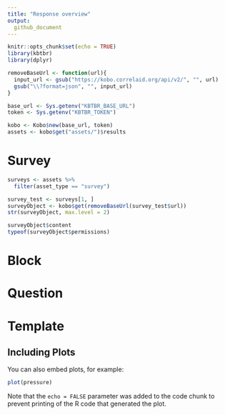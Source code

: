 ```yaml
---
title: "Response overview"
output:
  github_document
---
```


```r
knitr::opts_chunk$set(echo = TRUE)
library(kbtbr)
library(dplyr)

removeBaseUrl <- function(url){
  input_url <- gsub("https://kobo.correlaid.org/api/v2/", "", url)
  gsub("\\?format=json", "", input_url)
}
```


```r
base_url <- Sys.getenv("KBTBR_BASE_URL")
token <- Sys.getenv("KBTBR_TOKEN")

kobo <- Kobo$new(base_url, token)
assets <- kobo$get("assets/")$results
```

# Survey
```r
surveys <- assets %>% 
  filter(asset_type == "survey")

survey_test <- surveys[1, ]
surveyObject <- kobo$get(removeBaseUrl(survey_test$url))
str(surveyObject, max.level = 2)
```


```r
surveyObject$content
typeof(surveyObject$permissions)
```



# Block

# Question

# Template

## Including Plots

You can also embed plots, for example:

```r
plot(pressure)
```

Note that the `echo = FALSE` parameter was added to the code chunk to prevent printing of the R code that generated the plot.
